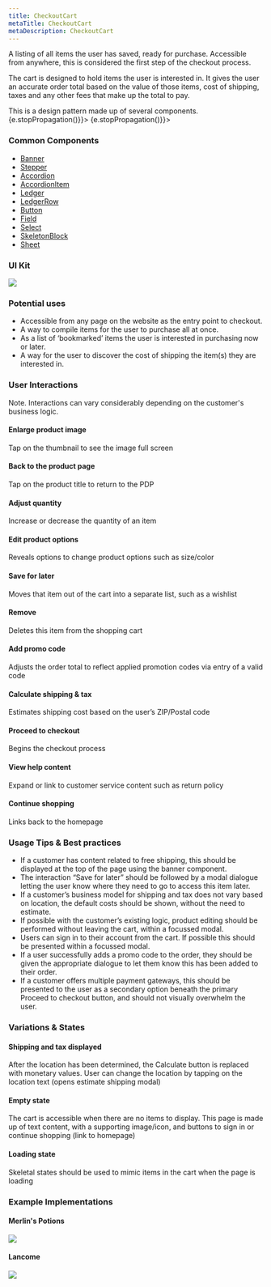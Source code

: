 ```yaml
---
title: CheckoutCart
metaTitle: CheckoutCart
metaDescription: CheckoutCart
---
```



<div class="component-intro">

A listing of all items the user has saved, ready for purchase. Accessible from anywhere, this is considered the first step of the checkout process.

The cart is designed to hold items the user is interested in. It gives the user an accurate order total based on the value of those items, cost of shipping, taxes and any other fees that make up the total to pay.

<Callout type="info">
This is a design pattern made up of several components.
</Callout>
</div>

<div onClick={(e) => {e.stopPropagation()}}>
<Tabs activeIndex={0} className="devcenter">
<TabsPanel title="Design" onClick={(e) => {e.stopPropagation()}}>

### Common Components

- [Banner](Banner)
- [Stepper](Stepper)
- [Accordion](Accordion)
- [AccordionItem](AccordionItem)
- [Ledger](Ledger)
- [LedgerRow](LedgerRow)
- [Button](Button)
- [Field](Field)
- [Select](Select)
- [SkeletonBlock](SkeletonBlock)
- [Sheet](Sheet)


### UI Kit

![](./images/templates/checkout-cart/cart-uikit.png)

### Potential uses

- Accessible from any page on the website as the entry point to checkout.
- A way to compile items for the user to purchase all at once.
- As a list of ‘bookmarked’ items the user is interested in purchasing now or later.
- A way for the user to discover the cost of shipping the item(s) they are interested in.

### User Interactions

Note. Interactions can vary considerably depending on the customer's business logic.

#### Enlarge product image
Tap on the thumbnail to see the image full screen

#### Back to the product page
Tap on the product title to return to the PDP

####  Adjust quantity
Increase or decrease the quantity of an item

#### Edit product options
Reveals options to change product options such as size/color

#### Save for later
Moves that item out of the cart into a separate list, such as a wishlist

#### Remove
Deletes this item from the shopping cart

#### Add promo code
Adjusts the order total to reflect applied promotion codes via entry of a valid code

#### Calculate shipping & tax
Estimates shipping cost based on the user’s ZIP/Postal code

#### Proceed to checkout
Begins the checkout process

#### View help content
Expand or link to customer service content such as return policy

#### Continue shopping
Links back to the homepage

### Usage Tips & Best practices

- If a customer has content related to free shipping, this should be displayed at the top of the page using the banner component.
- The interaction “Save for later” should be followed by a modal dialogue letting the user know where they need to go to access this item later.
- If a customer’s business model for shipping and tax does not vary based on location, the default costs should be shown, without the need to estimate.
- If possible with the customer’s existing logic, product editing should be performed without leaving the cart, within a focussed modal.
- Users can sign in to their account from the cart. If possible this should be presented within a focussed modal.
- If a user successfully adds a promo code to the order, they should be given the appropriate dialogue to let them know this has been added to their order.
- If a customer offers multiple payment gateways, this should be presented to the user as a secondary option beneath the primary Proceed to checkout button, and should not visually overwhelm the user.

### Variations & States

#### Shipping and tax displayed
After the location has been determined, the Calculate button is replaced with monetary values. User can change the location by tapping on the location text (opens estimate shipping modal)

#### Empty state
The cart is accessible when there are no items to display. This page is made up of text content, with a supporting image/icon, and buttons to sign in or continue shopping (link to homepage)

#### Loading state
Skeletal states should be used to mimic items in the cart when the page is loading

### Example Implementations

#### Merlin's Potions

![](./images/templates/checkout-cart/cart-merlins.png)

#### Lancome

![](./images/templates/checkout-cart/cart-lancome.png)

</TabsPanel>
</Tabs>
</div>
